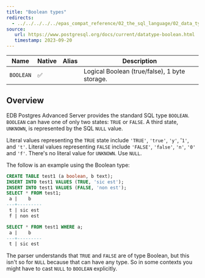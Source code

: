```yaml
---
title: "Boolean types"
redirects:
  - ../../../../../epas_compat_reference/02_the_sql_language/02_data_types/05_boolean_type #generated for docs/epas/reorg-role-use-case-mode
source:
   url: https://www.postgresql.org/docs/current/datatype-boolean.html
   timestamp: 2023-09-20
---
```


<div id="boolean_type" class="registered_link"></div>


| Name      | Native | Alias | Description                                   |
| --------- | ------ | ----- | --------------------------------------------- |
| `BOOLEAN` | ✅     |       | Logical Boolean (true/false), 1 byte storage. |

## Overview

EDB Postgres Advanced Server provides the standard SQL type `BOOLEAN`. `BOOLEAN` can have one of only two states: `TRUE` or `FALSE`. A third state, `UNKNOWN`, is represented by the SQL `NULL` value.

Literal values representing the `TRUE` state include `'TRUE'`, `'true'`, `'y'`, '`1'`, and `'t'`. Literal values representing `FALSE` include `'FALSE'`, `'false'`, `'n'`, `'0'` and `'f'`. There's no literal value for `UNKNOWN`. Use `NULL`.

The follow is an example using the Boolean type:

```sql
CREATE TABLE test1 (a boolean, b text);
INSERT INTO test1 VALUES (TRUE, 'sic est');
INSERT INTO test1 VALUES (FALSE, 'non est');
SELECT * FROM test1;
 a |    b
---+---------
 t | sic est
 f | non est

SELECT * FROM test1 WHERE a;
 a |    b
---+---------
 t | sic est
 ```

The parser understands that `TRUE` and `FALSE` are of type Boolean, but this isn't so for `NULL` because that can have any type. So in some contexts you might have to cast `NULL` to `BOOLEAN` explicitly.
